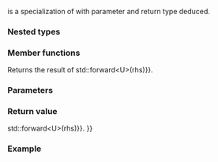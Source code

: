 {{cpp/title|bit_or&lt;void&gt;}}
{{cpp/utility/functional/navbar}}
{{ddcl|header=functional|since=c++14|
template&lt;&gt;
class bit_or&lt;void&gt;;
}}

{{c/core|std::bit_or&lt;void&gt;}} is a specialization of {{lc|std::bit_or}} with parameter and return type deduced.

===Nested types===
{{dsc begin}}
{{dsc hitem|Nested type|Definition}}
{{dsc|{{tt|is_transparent}}|[[cpp/utility/functional#Transparent function objects|unspecified]]}}
{{dsc end}}

===Member functions===
{{dsc begin}}
{{dsc mem fun|cpp/utility/functional/bit_or_void|title=operator()|inlinemem=true|applies {{tt|operator&lt;nowiki&gt;|&lt;/nowiki&gt;}} to {{c|lhs}} and {{c|rhs}}}}
{{dsc end}}

{{member|{{small|std::bit_or&lt;void&gt;::}}operator()|2=
{{ddcl|1=
template&lt; class T, class U &gt;
constexpr auto operator()( T&amp;&amp; lhs, U&amp;&amp; rhs ) const
    -&gt; decltype(std::forward&lt;T&gt;(lhs) {{!}} std::forward&lt;U&gt;(rhs));
}}

Returns the result of {{c|std::forward&lt;T&gt;(lhs) {{!}} std::forward&lt;U&gt;(rhs)}}.

===Parameters===
{{par begin}}
{{par|lhs, rhs|values to bitwise OR}}
{{par end}}

===Return value===
{{c|std::forward&lt;T&gt;(lhs) {{!}} std::forward&lt;U&gt;(rhs)}}.
}}

===Example===
{{example}}

{{langlinks|es|ja|ru|zh}}